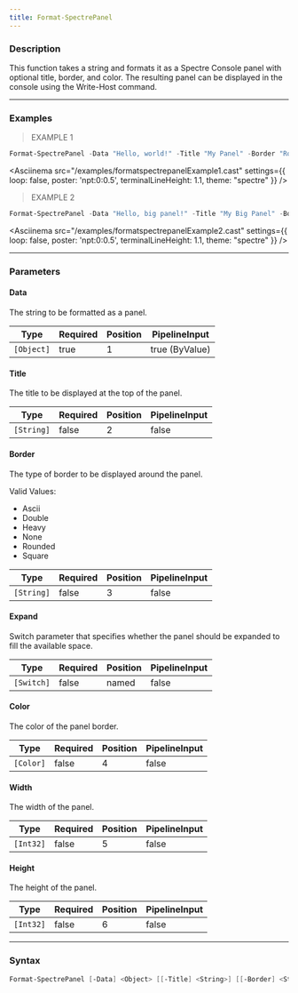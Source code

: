 ```yaml
---
title: Format-SpectrePanel
---
```









### Description

This function takes a string and formats it as a Spectre Console panel with optional title, border, and color. The resulting panel can be displayed in the console using the Write-Host command.



---


### Examples
> EXAMPLE 1

```powershell
Format-SpectrePanel -Data "Hello, world!" -Title "My Panel" -Border "Rounded" -Color "Red"
```
<Asciinema
    src="/examples/formatspectrepanelExample1.cast"
    settings={{
        loop: false,
        poster: 'npt:0:0.5',
        terminalLineHeight: 1.1,
        theme: "spectre"
    }}
/>
> EXAMPLE 2

```powershell
Format-SpectrePanel -Data "Hello, big panel!" -Title "My Big Panel" -Border "Double" -Color "Magenta1" -Expand
```
<Asciinema
    src="/examples/formatspectrepanelExample2.cast"
    settings={{
        loop: false,
        poster: 'npt:0:0.5',
        terminalLineHeight: 1.1,
        theme: "spectre"
    }}
/>


---


### Parameters
#### **Data**

The string to be formatted as a panel.






|Type      |Required|Position|PipelineInput |
|----------|--------|--------|--------------|
|`[Object]`|true    |1       |true (ByValue)|



#### **Title**

The title to be displayed at the top of the panel.






|Type      |Required|Position|PipelineInput|
|----------|--------|--------|-------------|
|`[String]`|false   |2       |false        |



#### **Border**

The type of border to be displayed around the panel.



Valid Values:

* Ascii
* Double
* Heavy
* None
* Rounded
* Square






|Type      |Required|Position|PipelineInput|
|----------|--------|--------|-------------|
|`[String]`|false   |3       |false        |



#### **Expand**

Switch parameter that specifies whether the panel should be expanded to fill the available space.






|Type      |Required|Position|PipelineInput|
|----------|--------|--------|-------------|
|`[Switch]`|false   |named   |false        |



#### **Color**

The color of the panel border.






|Type     |Required|Position|PipelineInput|
|---------|--------|--------|-------------|
|`[Color]`|false   |4       |false        |



#### **Width**

The width of the panel.






|Type     |Required|Position|PipelineInput|
|---------|--------|--------|-------------|
|`[Int32]`|false   |5       |false        |



#### **Height**

The height of the panel.






|Type     |Required|Position|PipelineInput|
|---------|--------|--------|-------------|
|`[Int32]`|false   |6       |false        |





---


### Syntax
```powershell
Format-SpectrePanel [-Data] <Object> [[-Title] <String>] [[-Border] <String>] [-Expand] [[-Color] <Color>] [[-Width] <Int32>] [[-Height] <Int32>] [<CommonParameters>]
```
